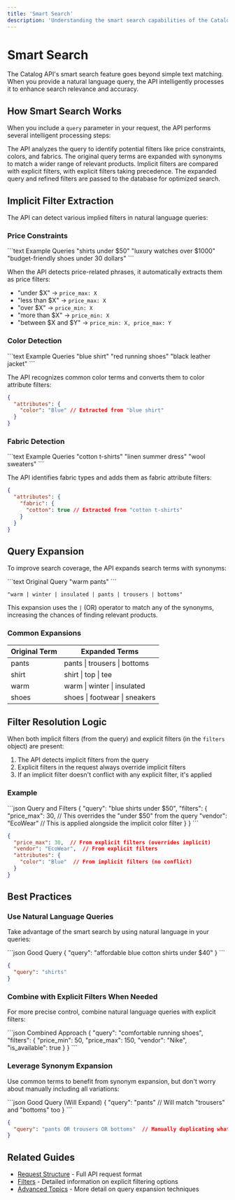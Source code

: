 ```yaml
---
title: 'Smart Search'
description: 'Understanding the smart search capabilities of the Catalog API'
---
```


# Smart Search

The Catalog API's smart search feature goes beyond simple text matching. When you provide a natural language query, the API intelligently processes it to enhance search relevance and accuracy.

## How Smart Search Works

When you include a `query` parameter in your request, the API performs several intelligent processing steps:

<Steps>
  <Step title="Implicit Filter Extraction">
    The API analyzes the query to identify potential filters like price constraints, colors, and fabrics.
  </Step>
  <Step title="Query Expansion">
    The original query terms are expanded with synonyms to match a wider range of relevant products.
  </Step>
  <Step title="Filter Resolution">
    Implicit filters are compared with explicit filters, with explicit filters taking precedence.
  </Step>
  <Step title="Full-Text Search">
    The expanded query and refined filters are passed to the database for optimized search.
  </Step>
</Steps>

## Implicit Filter Extraction

The API can detect various implied filters in natural language queries:

### Price Constraints

<CodeGroup>
```text Example Queries
"shirts under $50"
"luxury watches over $1000"
"budget-friendly shoes under 30 dollars"
```
</CodeGroup>

When the API detects price-related phrases, it automatically extracts them as price filters:

- "under $X" → `price_max: X`
- "less than $X" → `price_max: X`
- "over $X" → `price_min: X`
- "more than $X" → `price_min: X`
- "between $X and $Y" → `price_min: X, price_max: Y`

### Color Detection

<CodeGroup>
```text Example Queries
"blue shirt"
"red running shoes"
"black leather jacket"
```
</CodeGroup>

The API recognizes common color terms and converts them to color attribute filters:

```json
{
  "attributes": {
    "color": "Blue" // Extracted from "blue shirt"
  }
}
```

### Fabric Detection

<CodeGroup>
```text Example Queries
"cotton t-shirts"
"linen summer dress"
"wool sweaters"
```
</CodeGroup>

The API identifies fabric types and adds them as fabric attribute filters:

```json
{
  "attributes": {
    "fabric": {
      "cotton": true // Extracted from "cotton t-shirts"
    }
  }
}
```

## Query Expansion

To improve search coverage, the API expands search terms with synonyms:

<CodeGroup>
```text Original Query
"warm pants"
```

```text Expanded Query
"warm | winter | insulated | pants | trousers | bottoms"
```
</CodeGroup>

This expansion uses the `|` (OR) operator to match any of the synonyms, increasing the chances of finding relevant products.

### Common Expansions

| Original Term | Expanded Terms |
| --- | --- |
| pants | pants \| trousers \| bottoms |
| shirt | shirt \| top \| tee |
| warm | warm \| winter \| insulated |
| shoes | shoes \| footwear \| sneakers |

## Filter Resolution Logic

When both implicit filters (from the query) and explicit filters (in the `filters` object) are present:

1. The API detects implicit filters from the query
2. Explicit filters in the request always override implicit filters
3. If an implicit filter doesn't conflict with any explicit filter, it's applied

### Example

<CodeGroup>
```json Query and Filters
{
  "query": "blue shirts under $50",
  "filters": {
    "price_max": 30,  // This overrides the "under $50" from the query
    "vendor": "EcoWear"  // This is applied alongside the implicit color filter
  }
}
```

```json Effective Filters
{
  "price_max": 30,  // From explicit filters (overrides implicit)
  "vendor": "EcoWear",  // From explicit filters
  "attributes": {
    "color": "Blue"  // From implicit filters (no conflict)
  }
}
```
</CodeGroup>

## Best Practices

### Use Natural Language Queries

Take advantage of the smart search by using natural language in your queries:

<CodeGroup>
```json Good Query
{
  "query": "affordable blue cotton shirts under $40"
}
```

```json Less Effective Query
{
  "query": "shirts"
}
```
</CodeGroup>

### Combine with Explicit Filters When Needed

For more precise control, combine natural language queries with explicit filters:

<CodeGroup>
```json Combined Approach
{
  "query": "comfortable running shoes",
  "filters": {
    "price_min": 50,
    "price_max": 150,
    "vendor": "Nike",
    "is_available": true
  }
}
```
</CodeGroup>

### Leverage Synonym Expansion

Use common terms to benefit from synonym expansion, but don't worry about manually including all variations:

<CodeGroup>
```json Good Query (Will Expand)
{
  "query": "pants"  // Will match "trousers" and "bottoms" too
}
```

```json Unnecessary Query
{
  "query": "pants OR trousers OR bottoms"  // Manually duplicating what the API does
}
```
</CodeGroup>

## Related Guides

- [Request Structure](/developer-guide/request-structure) - Full API request format
- [Filters](/developer-guide/filters) - Detailed information on explicit filtering options
- [Advanced Topics](/advanced-topics/query-expansion) - More detail on query expansion techniques 